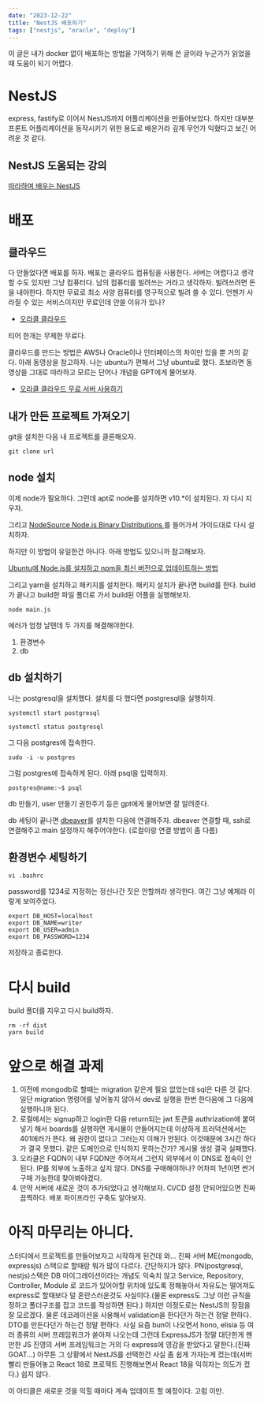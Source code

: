 ```yaml
---
date: "2023-12-22"
title: "NestJS 배포하기"
tags: ["nestjs", "oracle", "deploy"]
---
```


이 글은 내가 docker 없이 배포하는 방법을 기억하기 위해 쓴 글이라 누군가가 읽었을 때 도움이 되기 어렵다.

# NestJS

express, fastify로 이어서 NestJS까지 어플리케이션을 만들어보았다. 하지만 대부분 프론트 어플리케이션을 동작시키기 위한 용도로 배운거라
깊게 무언가 익혔다고 보긴 어려운 것 같다.

## NestJS 도움되는 강의

[따라하며 배우는 NestJS](https://www.inflearn.com/course/%EB%94%B0%EB%9D%BC%ED%95%98%EB%8A%94-%EB%84%A4%EC%8A%A4%ED%8A%B8-%EC%A0%9C%EC%9D%B4%EC%97%90%EC%8A%A4/dashboard)

# 배포

## 클라우드

다 만들었다면 배포를 하자. 배포는 클라우드 컴퓨팅을 사용한다. 서버는 어렵다고 생각할 수도 있지만 그냥 컴퓨터다. 남의 컴퓨터를 빌려쓰는 거라고 생각하자.
빌려쓰려면 돈을 내야한다. 하지만 무료로 최소 사양 컴퓨터를 영구적으로 빌려 쓸 수 있다. 언젠가 사라질 수 있는 서비스이지만 무료인데 안쓸 이유가 있나?

- [오라클 클라우드](https://www.oracle.com)

티어 한개는 무제한 무료다.

클라우드를 만드는 방법은 AWS나 Oracle이나 인터페이스의 차이만 있을 뿐 거의 같다. 아래 동영상을 참고하자. 나는 ubuntu가 편해서 그냥 ubuntu로 했다. 초보라면 동영상을 그대로 따라하고 모르는 단어나 개념을 GPT에게 물어보자.

- [오라클 클라우드 무료 서버 사용하기](https://www.youtube.com/watch?v=wLgHEn2vcPo)

## 내가 만든 프로젝트 가져오기

git을 설치한 다음 내 프로젝트를 클론해오자.

```shell
git clone url
```

## node 설치

이제 node가 필요하다. 그런데 apt로 node를 설치하면 v10.\*이 설치된다. 자 다시 지우자.

그리고 [NodeSource Node.js Binary Distributions
](https://github.com/nodesource/distributions/blob/master/README.md)를 들어가서 가이드대로 다시 설치하자.

하지만 이 방법이 유일한건 아니다. 아래 방법도 있으니까 참고해보자.

[Ubuntu에 Node.js를 설치하고 npm을 최신 버전으로 업데이트하는 방법](https://www.freecodecamp.org/korean/news/how-to-install-node-js-on-ubuntu-and-update-npm-to-the-latest-version/)

그리고 yarn을 설치하고 패키지를 설치한다. 패키지 설치가 끝나면 build를 한다. build가 끝나고 build한 파일 폴더로 가서 build된 어플을 실행해보자.

```shell
node main.js
```

에러가 엄청 날텐데 두 가지를 해결해야한다.

1. 환경변수
2. db

## db 설치하기

나는 postgresql을 설치했다. 설치를 다 했다면 postgresql을 실행하자.

```shell
systemctl start postgresql
```

```shell
systemctl status postgresql
```

그 다음 postgres에 접속한다.

```shell
sudo -i -u postgres
```

그럼 postgres에 접속하게 된다. 아래 psql을 입력하자.

```shell
postgres@name:~$ psql
```

db 만들기, user 만들기 권한주기 등은 gpt에게 물어보면 잘 알려준다.

db 세팅이 끝나면 [dbeaver](https://dbeaver.io/download/)를 설치한 다음에 연결해주자.
dbeaver 연결할 때, ssh로 연결해주고 main 설정까지 해주어야한다. (로컬이랑 연결 방법이 좀 다름)

## 환경변수 세팅하기

```shell
vi .bashrc
```

password를 1234로 지정하는 정신나간 짓은 안할꺼라 생각한다. 여긴 그냥 예제라 이렇게 보여주었다.

```
export DB_HOST=localhost
export DB_NAME=writer
export DB_USER=admin
export DB_PASSWORD=1234
```

저장하고 종료한다.

# 다시 build

build 폴더를 지우고 다시 build하자.

```shell
rm -rf dist
yarn build
```

# 앞으로 해결 과제

1. 이전에 mongodb로 할때는 migration 같은게 필요 없었는데 sql은 다른 것 같다. 일단 migration 명령어를 넣어놓지 않아서
   dev로 실행을 한번 한다음에 그 다음에 실행하니까 된다.
2. 로컬에서는 signup하고 login한 다음 return되는 jwt 토큰을 authrization에 붙여넣기 해서 boards를 실행하면 게시물이 만들어지는데 이상하게 프러덕션에서는 401에러가 뜬다. 왜 권한이 없다고 그러는지 이해가 안된다.
   이것때문에 3시간 하다가 결국 못했다. 같은 도메인으로 인식하지 못하는건가? 게시물 생성 결국 실패했다.
3. 오라클은 FQDN이 내부 FQDN만 주어져서 그런지 외부에서 이 DNS로 접속이 안된다. IP를 외부에 노출하고 싶지 않다. DNS를 구매해야하나? 어차피 1년이면 싼거 구매 가능한데 찾아봐야겠다.
4. 만약 서버에 새로운 것이 추가되었다고 생각해보자. CI/CD 설정 안되어있으면 진짜 끔찍하다. 배포 파이프라인 구축도 알아보자.

# 아직 마무리는 아니다.

스터디에서 프로젝트를 만들어보자고 시작하게 된건데 와... 진짜 서버 ME(mongodb, expressjs) 스택으로 할때랑 뭐가 많이 다르다. 간단하지가 않다.
PN(postgresql, nestjs)스택은 DB 마이그레이션이라는 개념도 익숙치 않고 Service, Repository, Controller, Module 로 코드가 있어야할 위치에 있도록 정해놓아서 자유도는 떨어져도
express로 할때보다 덜 혼란스러운것도 사실이다.(물론 express도 그냥 이런 규칙을 정하고 폴더구조를 잡고 코드를 작성하면 된다.)
하지만 이정도로는 NestJS의 장점을 잘 모르겠다. 물론 데코레이션을 사용해서 validation을 한다던가 하는건 정말 편하다. DTO를 만든다던가 하는건 정말 편하다.
사실 요즘 bun이 나오면서 hono, elisia 등 여러 종류의 서버 프레임워크가 쏟아져 나오는데
그런데 ExpressJS가 정말 대단한게 왠만한 JS 진영의 서버 프레임워크는 거의 다 express에 영감을 받았다고 말한다.(진짜 GOAT...)
아무튼 그 상황에서 NestJS를 선택한건 사실 좀 쉽게 가자는게 컸는데(서버 빨리 만들어놓고 React 18로 프로젝트 진행해보면서 React 18을 익히자는 의도가 컸다.) 쉽지 않다.

이 아티클은 새로운 것을 익힐 때마다 계속 업데이트 할 예정이다. 고럼 이만.
